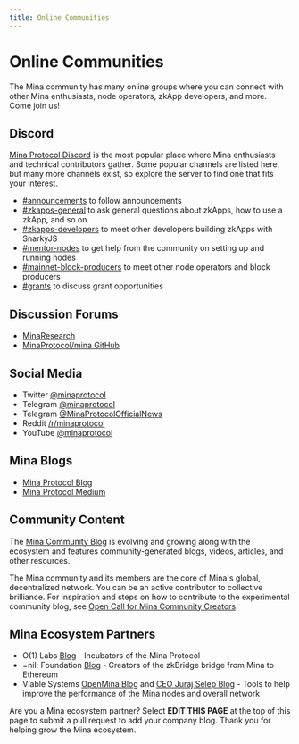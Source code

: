 ```yaml
---
title: Online Communities
---
```


# Online Communities

The Mina community has many online groups where you can connect with other Mina enthusiasts, node operators, zkApp developers, and more. Come join us!

## Discord

[Mina Protocol Discord](https://discord.gg/minaprotocol) is the most popular place where Mina enthusiasts and technical contributors gather. Some popular channels are listed here, but many more channels exist, so explore the server to find one that fits your interest.

- [#announcements](https://discord.com/channels/484437221055922177/601171209287368715) to follow announcements
- [#zkapps-general](https://discord.com/channels/484437221055922177/910549624413102100) to ask general questions about zkApps, how to use a zkApp, and so on
- [#zkapps-developers](https://discord.com/channels/484437221055922177/915745847692636181) to meet other developers building zkApps with SnarkyJS
- [#mentor-nodes](https://discord.com/channels/484437221055922177/746316198806814760) to get help from the community on setting up and running nodes
- [#mainnet-block-producers](https://discord.com/channels/484437221055922177/799597981762453535) to meet other node operators and block producers
- [#grants](https://discord.com/channels/484437221055922177/727960609832042607) to discuss grant opportunities

## Discussion Forums

- [MinaResearch](https://forums.minaprotocol.com/)
- [MinaProtocol/mina GitHub](https://github.com/MinaProtocol/mina/discussions)

## Social Media

- Twitter [@minaprotocol](https://twitter.com/minaprotocol)
- Telegram [@minaprotocol](https://t.me/minaprotocol)
- Telegram [@MinaProtocolOfficialNews](https://t.me/MinaProtocolOfficialNews)
- Reddit [/r/minaprotocol](https://www.reddit.com/r/MinaProtocol/)
- YouTube [@minaprotocol](https://www.youtube.com/c/minaprotocol)

## Mina Blogs

- [Mina Protocol Blog](https://minaprotocol.com/blog)
- [Mina Protocol Medium](https://medium.com/@minaprotocol)

## Community Content

The [Mina Community Blog](https://minafoundation.notion.site/minafoundation/Mina-Community-Blog-91b8fdfd1b9e444ca55ddd1b90bade3c) is evolving and growing along with the ecosystem and features community-generated blogs, videos, articles, and other resources.

The Mina community and its members are the core of Mina's global, decentralized network. You can be an active contributor to collective brilliance. For inspiration and steps on how to contribute to the experimental community blog, see [Open Call for Mina Community Creators](https://minaprotocol.com/blog/mina-community-blog).

## Mina Ecosystem Partners

- O(1) Labs [Blog](https://blog.o1labs.org/) - Incubators of the Mina Protocol 
- =nil; Foundation [Blog](https://blog.nil.foundation/tag/mina/) - Creators of the zkBridge bridge from Mina to Ethereum
- Viable Systems [OpenMina Blog](https://medium.com/openmina) and [CEO Juraj Selep Blog](https://medium.com/@jurajselep) - Tools to help improve the performance of the Mina nodes and overall network

Are you a Mina ecosystem partner? Select __EDIT THIS PAGE__ at the top of this page to submit a pull request to add your company blog. Thank you for helping grow the Mina ecosystem.
